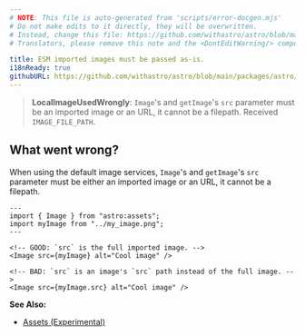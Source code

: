 ```yaml
---
# NOTE: This file is auto-generated from 'scripts/error-docgen.mjs'
# Do not make edits to it directly, they will be overwritten.
# Instead, change this file: https://github.com/withastro/astro/blob/main/packages/astro/src/core/errors/errors-data.ts
# Translators, please remove this note and the <DontEditWarning/> component.

title: ESM imported images must be passed as-is.
i18nReady: true
githubURL: https://github.com/withastro/astro/blob/main/packages/astro/src/core/errors/errors-data.ts
---
```


<DontEditWarning />


> **LocalImageUsedWrongly**: `Image`'s and `getImage`'s `src` parameter must be an imported image or an URL, it cannot be a filepath. Received `IMAGE_FILE_PATH`.

## What went wrong?
When using the default image services, `Image`'s and `getImage`'s `src` parameter must be either an imported image or an URL, it cannot be a filepath.

```astro
---
import { Image } from "astro:assets";
import myImage from "../my_image.png";
---

<!-- GOOD: `src` is the full imported image. -->
<Image src={myImage} alt="Cool image" />

<!-- BAD: `src` is an image's `src` path instead of the full image. -->
<Image src={myImage.src} alt="Cool image" />
```

**See Also:**
-  [Assets (Experimental)](/en/guides/assets/)


